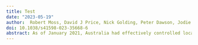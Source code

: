 ```yaml
---
title: Test
date: "2023-05-19"
author:  Robert Moss, David J Price, Nick Golding, Peter Dawson, Jodie McVernon, Rob J Hyndman, Freya M Shearer, James M McCaw, Robert Moss, David J Price, Nick Golding, Peter Dawson, Jodie McVernon, Rob J Hyndman, Freya M Shearer, James M McCaw
doi: 10.1038/s41598-023-35668-6
abstract: As of January 2021, Australia had effectively controlled local transmission of COVID-19 despite a steady influx of imported cases and several local, but contained, outbreaks in 2020. Throughout 2020, state and territory public health responses were informed by weekly situational reports that included an ensemble forecast for each jurisdiction. We present here an analysis of one forecasting model included in this ensemble across the variety of scenarios experienced by each jurisdiction from May to October 2020. We examine how successfully the forecasts characterised future case incidence, subject to variations in data timeliness and completeness, showcase how we adapted these forecasts to support decisions of public health priority in rapidly-evolving situations, evaluate the impact of key model features on forecast skill, and demonstrate how to assess forecast skill in real-time before the ground truth is known. Conditioning the model on the most recent, but incomplete, data improved the forecast skill, emphasising the importance of developing strong quantitative models of surveillance system characteristics, such as ascertainment delay distributions. Forecast skill was highest when there were at least 10 reported cases per day, the circumstances in which authorities were most in need of forecasts to aid in planning and response.
---
```

